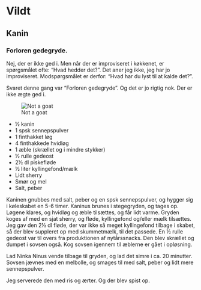 # Vildt

## Kanin

### Forloren gedegryde.

Nej, der er ikke ged i. Men når der er improviseret i køkkenet, er spørgsmålet
ofte: "Hvad hedder det?". Det aner jeg ikke, jeg har jo improviseret. 
Modspørgsmålet er derfor: "Hvad har du lyst til at kalde det?".

Svaret denne gang var "Forloren gedegryde". Og det er jo rigtig nok. Der er ikke
ægte ged i.

![Not a goat](images/DALL-E-notagoat.png)


* ½ kanin
* 1 spsk sennepspulver
* 1 finthakket løg
* 4 finthakkede hvidløg
* 1 æble (skrællet og i mindre stykker)
* ½ rulle gedeost
* 2½ dl piskefløde
* ½ liter kyllingefond/mælk
* Lidt sherry
* Smør og mel
* Salt, peber

Kaninen gnubbes med salt, peber og en spsk sennepspulver, og hygger sig i køleskabet en 5-6 timer. 
Kaninus brunes i stegegryden, og tages op. 
Løgene klares, og hvidløg og æble tilsættes, og får lidt varme. 
Gryden koges af med en sjat sherry, og fløde, kyllingefond og/eller mælk tilsættes. 
Jeg gav den 2½ dl fløde, der var ikke så meget kyllingefond tilbage i skabet, så der blev suppleret op med skummetmælk, til det passede. 
En ½ rulle gedeost var til overs fra produktionen af nytårssnacks. Den blev skrællet og dumpet i sovsen også. Kog sovsen igennem til æblerne er gået i opløsning.

Lad Ninka Ninus vende tilbage til gryden, og lad det simre i ca. 20 minutter. 
Sovsen jævnes med en melbolle, og smages til med salt, peber og lidt mere sennepspulver.

Jeg serverede den med ris og ærter. Og der blev spist op.